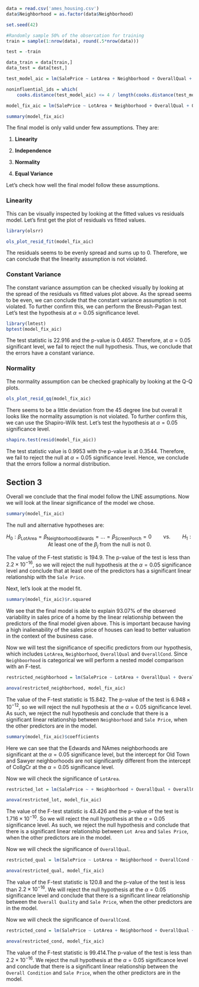 ```r
data = read.csv('ames_housing.csv')
data$Neighborhood = as.factor(data$Neighborhood)

set.seed(42)

#Randomly sample 50% of the obsercation for training
train = sample(1:nrow(data), round(.5*nrow(data)))

test = -train

data_train = data[train,]
data_test = data[test,]

test_model_aic = lm(SalePrice ~ LotArea + Neighborhood + OverallQual + OverallCond + YearBuilt + YearRemodAdd + BsmtFinSf1 + TotalBsmtSf + GrLivArea + BsmtFullBath + BsmtHalfBath + FullBath + BedroomAbvGr + KitchenAbvGr + TotRmsAbvGrd + Fireplaces + GarageCars + WoodDeckSf + OpenPorchSf + ScreenPorch, data = data_test)

noninfluential_ids = which(
    cooks.distance(test_model_aic) <= 4 / length(cooks.distance(test_model_aic)))

model_fix_aic = lm(SalePrice ~ LotArea + Neighborhood + OverallQual + OverallCond + YearBuilt + YearRemodAdd + BsmtFinSf1 + TotalBsmtSf + GrLivArea + BsmtFullBath + BsmtHalfBath + FullBath + BedroomAbvGr + KitchenAbvGr + TotRmsAbvGrd + Fireplaces + GarageCars + WoodDeckSf + OpenPorchSf + ScreenPorch, data = data_test, subset=noninfluential_ids)
```

```r
summary(model_fix_aic)
```

The final model is only valid under few assumptions. They are:

1.  **Linearity**

2.  **Independence**

3.  **Normality**

4.  **Equal Variance**

Let's check how well the final model follow these assumptions.

### Linearity

This can be visually inspected by looking at the fitted values vs residuals model. Let's first get the plot of residuals vs fitted values.

```r
library(olsrr)

ols_plot_resid_fit(model_fix_aic)
```

The residuals seems to be evenly spread and sums up to 0. Therefore, we can conclude that the linearity assumption is not violated.

### Constant Variance

The constant variance assumption can be checked visually by looking at the spread of the residuals vs fitted values plot above. As the spread seems to be even, we can conclude that the constant variance assumption is not violated. To further confirm this, we can perform the Breush-Pagan test. Let's test the hypothesis at $\alpha = 0.05$ significance level.

```r
library(lmtest)
bptest(model_fix_aic)
```

The test statistic is 22.916 and the p-value is 0.4657. Therefore, at $\alpha=0.05$ significant level, we fail to reject the null hypothesis. Thus, we conclude that the errors have a constant variance.

### Normality

The normality assumption can be checked graphically by looking at the Q-Q plots.

```r
ols_plot_resid_qq(model_fix_aic)
```

There seems to be a little deviation from the 45 degree line but overall it looks like the normality assumption is not violated. To further confirm this, we can use the Shapiro-Wilk test. Let's test the hypothesis at $\alpha = 0.05$ significance level.

```r
shapiro.test(resid(model_fix_aic))
```

The test statistic value is 0.9953 with the p-value is at 0.3544. Therefore, we fail to reject the null at $\alpha = 0.05$ significance level. Hence, we conclude that the errors follow a normal distribution.

## Section 3

Overall we conclude that the final model follow the LINE assumptions. Now we will look at the linear significance of the model we chose.

```r
summary(model_fix_aic)
```

The null and alternative hypotheses are:

$$
H_0: \beta_{\text{LotArea}}= \beta_{\text{NeighborhoodEdwards}}= ... =  \beta_{\text{ScreenPorch}} = 0 \qquad \text{vs.} \qquad H_1: \text{ At least one of the } \beta_j \text{ from the null is not 0}.
$$

The value of the F-test statistic is 194.9. The p-value of the test is less than $2.2 \times 10^{-16}$, so we will reject the null hypothesis at the $\alpha = 0.05$ significance level and conclude that at least one of the predictors has a significant linear relationship with the `Sale Price`.

Next, let's look at the model fit.

```r
summary(model_fix_aic)$r.squared
```

We see that the final model is able to explain 93.07% of the observed variability in sales price of a home by the linear relationship between the predictors of the final model given above. This is important because having a high inalienability of the sales price of houses can lead to better valuation in the context of the business case.

Now we will test the significance of specific predictors from our hypothesis, which includes `LotArea`, `Neighborhood`, `OverallQual` and `OverallCond`. Since `Neighboorhood` is categorical we will perform a nested model comparison with an F-test.

```r
restricted_neighborhood = lm(SalePrice ~ LotArea + OverallQual + OverallCond + YearBuilt + YearRemodAdd + BsmtFinSf1 + TotalBsmtSf + GrLivArea + BsmtFullBath + BsmtHalfBath + FullBath + BedroomAbvGr + KitchenAbvGr + TotRmsAbvGrd + Fireplaces + GarageCars + WoodDeckSf + OpenPorchSf + ScreenPorch, data = data_test, subset=noninfluential_ids)

anova(restricted_neighborhood, model_fix_aic)
```

The value of the F-test statistic is 15.842. The p-value of the test is $6.948 \times 10^{-12}$, so we will reject the null hypothesis at the $\alpha = 0.05$ significance level. As such, we reject the null hypothesis and conclude that there is a significant linear relationship between `Neighborhood` and `Sale Price`, when the other predictors are in the model.

```r
summary(model_fix_aic)$coefficients
```

Here we can see that the Edwards and NAmes neighborhoods are significant at the $\alpha = 0.05$ significance level, but the intercept for Old Town and Sawyer neighborhoods are not significantly different from the intercept of CollgCr at the $\alpha = 0.05$ significance level.

Now we will check the significance of `LotArea`.

```r
restricted_lot = lm(SalePrice ~ + Neighborhood + OverallQual + OverallCond + YearBuilt + YearRemodAdd + BsmtFinSf1 + TotalBsmtSf + GrLivArea + BsmtFullBath + BsmtHalfBath + FullBath + BedroomAbvGr + KitchenAbvGr + TotRmsAbvGrd + Fireplaces + GarageCars + WoodDeckSf + OpenPorchSf + ScreenPorch, data = data_test, subset=noninfluential_ids)

anova(restricted_lot, model_fix_aic)
```

The value of the F-test statistic is 43.426 and the p-value of the test is $1.716 \times 10^{-10}$. So we will reject the null hypothesis at the $\alpha = 0.05$ significance level. As such, we reject the null hypothesis and conclude that there is a significant linear relationship between `Lot Area` and `Sales Price`, when the other predictors are in the
model.

Now we will check the significance of `OverallQual`.

```r
restricted_qual = lm(SalePrice ~ LotArea + Neighborhood + OverallCond + YearBuilt + YearRemodAdd + BsmtFinSf1 + TotalBsmtSf + GrLivArea + BsmtFullBath + BsmtHalfBath + FullBath + BedroomAbvGr + KitchenAbvGr + TotRmsAbvGrd + Fireplaces + GarageCars + WoodDeckSf + OpenPorchSf + ScreenPorch, data = data_test, subset=noninfluential_ids)

anova(restricted_qual, model_fix_aic)
```

The value of the F-test statistic is 120.8 and the p-value of the test is less than  $2.2 \times 10^{-16}$. We will reject the null hypothesis at the $\alpha = 0.05$ significance level and conclude that there is a significant linear relationship between the `Overall Quality` and `Sale Price`, when the other predictors are in the model.

Now we will check the significance of `OverallCond`.

```r
restricted_cond = lm(SalePrice ~ LotArea + Neighborhood + OverallQual + YearBuilt + YearRemodAdd + BsmtFinSf1 + TotalBsmtSf + GrLivArea + BsmtFullBath + BsmtHalfBath + FullBath + BedroomAbvGr + KitchenAbvGr + TotRmsAbvGrd + Fireplaces + GarageCars + WoodDeckSf + OpenPorchSf + ScreenPorch, data = data_test, subset=noninfluential_ids)

anova(restricted_cond, model_fix_aic)
```

The value of the F-test statistic is 99.414.The p-value of the test is less than  $2.2 \times 10^{-16}$. We reject the null hypothesis at the $\alpha = 0.05$ significance level and conclude that there is a significant linear relationship between the `Overall Condition` and `Sale Price`, when the other predictors are in the model.
